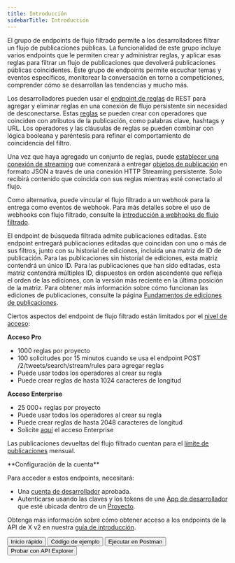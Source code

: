 ```yaml
---
title: Introducción
sidebarTitle: Introducción
---
```



El grupo de endpoints de flujo filtrado permite a los desarrolladores filtrar un flujo de publicaciones públicas. La funcionalidad de este grupo incluye varios endpoints que le permiten crear y administrar reglas, y aplicar esas reglas para filtrar un flujo de publicaciones que devolverá publicaciones públicas coincidentes. Este grupo de endpoints permite escuchar temas y eventos específicos, monitorear la conversación en torno a competiciones, comprender cómo se desarrollan las tendencias y mucho más.

Los desarrolladores pueden usar el [endpoint de reglas](/es/x-api/posts/filtered-stream#post-2-tweets-search-stream-rules) de REST para agregar y eliminar reglas en una conexión de flujo persistente sin necesidad de desconectarse. Estas [reglas](/es/x-api/posts/filtered-stream#building-rules-for-filtered-stream) se pueden crear con operadores que coinciden con atributos de la publicación, como palabras clave, hashtags y URL. Los operadores y las cláusulas de reglas se pueden combinar con lógica booleana y paréntesis para refinar el comportamiento de coincidencia del filtro.

Una vez que haya agregado un conjunto de reglas, puede [establecer una conexión de streaming](/es/x-api/posts/filtered-stream#get-2-tweets-search-stream) que comenzará a entregar [objetos de publicación](/es/x-api/fundamentals/data-dictionary#tweet) en formato JSON a través de una conexión HTTP Streaming persistente. Solo recibirá contenido que coincida con sus reglas mientras esté conectado al flujo.

Como alternativa, puede vincular el flujo filtrado a un webhook para la entrega como eventos de webhook. Para más detalles sobre el uso de webhooks con flujo filtrado, consulte la [introducción a webhooks de flujo filtrado](/es/x-api/webhooks/stream/introduction).

El endpoint de búsqueda filtrada admite publicaciones editadas. Este endpoint entregará publicaciones editadas que coincidan con uno o más de sus filtros, junto con su historial de ediciones, incluida una matriz de ID de publicación. Para las publicaciones sin historial de ediciones, esta matriz contendrá un único ID. Para las publicaciones que han sido editadas, esta matriz contendrá múltiples ID, dispuestos en orden ascendente que refleja el orden de las ediciones, con la versión más reciente en la última posición de la matriz. Para obtener más información sobre cómo funcionan las ediciones de publicaciones, consulte la página [Fundamentos de ediciones de publicaciones](/es/x-api/fundamentals/edit-posts).

Ciertos aspectos del endpoint de flujo filtrado están limitados por el [nivel de acceso](/es/x-api/getting-started/about-x-api):

**Acceso Pro**

- 1000 reglas por proyecto
- 100 solicitudes por 15 minutos cuando se usa el endpoint POST /2/tweets/search/stream/rules para agregar reglas
- Puede usar todos los operadores al crear su regla
- Puede crear reglas de hasta 1024 caracteres de longitud

**Acceso Enterprise**

- 25 000+ reglas por proyecto
- Puede usar todos los operadores al crear su regla
- Puede crear reglas de hasta 2048 caracteres de longitud
- Solicite [aquí](https://developer.x.com/en/products/x-api/enterprise/enterprise-api-interest-form) el acceso Enterprise

Las publicaciones devueltas del flujo filtrado cuentan para el [límite de publicaciones](/es/x-api/fundamentals/post-cap) mensual.

<Note>
  **Configuración de la cuenta**

  Para acceder a estos endpoints, necesitará:

  - Una [cuenta de desarrollador](https://developer.x.com/en/portal/petition/essential/basic-info) aprobada.
  - Autenticarse usando las claves y los tokens de una [App de desarrollador](/es/resources/fundamentals/developer-apps) que esté ubicada dentro de un [Proyecto](/es/resources/fundamentals/projects).

  Obtenga más información sobre cómo obtener acceso a los endpoints de la API de X v2 en nuestra [guía de introducción](/es/x-api/getting-started/getting-access).
</Note>

<div className="flex">
  <Button href="/es/x-api/posts/filtered-stream/quickstart">
    Inicio rápido
  </Button>

  <Button href="https://github.com/xdevplatform/Twitter-API-v2-sample-code">
    Código de ejemplo
  </Button>

  <Button href="https://www.postman.com/xapidevelopers/">
    Ejecutar en Postman
  </Button>

  <Button href="https://developer.x.com/apitools/api?endpoint=/2/tweets&method=post">
    Probar con API Explorer
  </Button>
</div>
